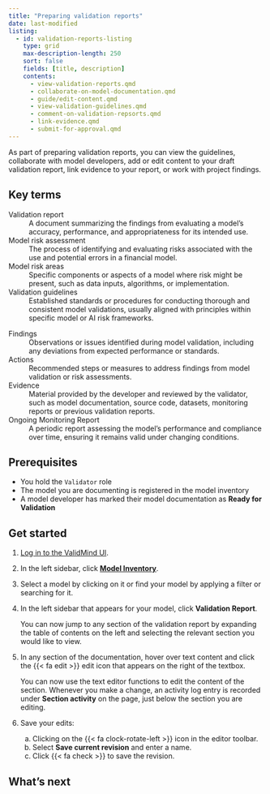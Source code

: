 ```yaml
---
title: "Preparing validation reports"
date: last-modified
listing:
  - id: validation-reports-listing
    type: grid
    max-description-length: 250
    sort: false
    fields: [title, description]
    contents:
      - view-validation-reports.qmd
      - collaborate-on-model-documentation.qmd
      - guide/edit-content.qmd
      - view-validation-guidelines.qmd
      - comment-on-validation-repsorts.qmd
      - link-evidence.qmd
      - submit-for-approval.qmd
---
```


As part of preparing validation reports, you can view the guidelines, collaborate with model developers, add or edit content to your draft validation report, link evidence to your report, or work with project findings.

## Key terms

::: {.grid}
::: {.g-col-6}
Validation report
: A document summarizing the findings from evaluating a model's accuracy, performance, and appropriateness for its intended use.

Model risk assessment
: The process of identifying and evaluating risks associated with the use and potential errors in a financial model.

Model risk areas
: Specific components or aspects of a model where risk might be present, such as data inputs, algorithms, or implementation.

Validation guidelines
: Established standards or procedures for conducting thorough and consistent model validations, usually aligned with principles within specific model or AI risk frameworks.
:::

::: {.g-col-6}
Findings
: Observations or issues identified during model validation, including any deviations from expected performance or standards.

Actions
: Recommended steps or measures to address findings from model validation or risk assessments.

Evidence
: Material provided by the developer and reviewed by the validator, such as model documentation, source code, datasets, monitoring reports or previous validation reports.

Ongoing Monitoring Report
: A periodic report assessing the model's performance and compliance over time, ensuring it remains valid under changing conditions.
:::

:::

## Prerequisites

- You hold the `Validator` role 
- The model you are documenting is registered in the model inventory
- A model developer has marked their model documentation as **Ready for Validation**

## Get started

1. [Log in to the ValidMind UI]({{< var vm_ui >}}).

2. In the left sidebar, click [**Model Inventory**](https://app.prod.validmind.ai/model-inventory).

3. Select a model by clicking on it or find your model by applying a filter or searching for it.

4. In the left sidebar that appears for your model, click **Validation Report**.

   You can now jump to any section of the validation report by expanding the table of contents on the left and selecting the relevant section you would like to view.

5. In any section of the documentation, hover over text content and click the {{< fa edit >}} edit icon that appears on the right of the textbox. 

     You can now use the text editor functions to edit the content of the section. Whenever you make a change, an activity log entry is recorded under **Section activity** on the page, just below the section you are editing. 

6. Save your edits:

   a. Clicking on the {{< fa clock-rotate-left >}} icon in the editor toolbar.
   b. Select **Save current revision** and enter a name.
   c. Click {{< fa check >}} to save the revision.

<!---
## Troubleshooting

[Include any common issues or errors that may arise during the task and how to resolve them.]
--->

## What's next

:::{#validation-reports-listing}
:::

